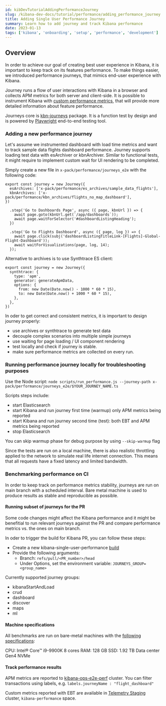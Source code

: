 ```yaml
---
id: kibDevTutorialAddingPerformanceJourney
slug: /kibana-dev-docs/tutorial/performance/adding_performance_journey
title: Adding Single User Performance Journey
summary: Learn how to add journey and track Kibana performance
date: 2023-01-13
tags: ['kibana', 'onboarding', 'setup', 'performance', 'development']
---
```


## Overview

In order to achieve our goal of creating best user experience in Kibana, it is important to keep track on its features performance.
To make things easier, we introduced performance journeys, that mimics end-user experience with Kibana.

Journey runs a flow of user interactions with Kibana in a browser and collects APM metrics for both server and client-side.
It is possible to instrument Kibana with [custom performance metrics](https://docs.elastic.dev/kibana-dev-docs/tutorial/performance/adding_custom_performance_metrics),
that will provide more detailed information about feature performance.

Journeys core is [kbn-journeys](packages/kbn-journeys/README.mdx) package. It is a function test by design and is powered
by [Playwright](https://playwright.dev/) end-to-end testing tool.

### Adding a new performance journey

Let's assume we instrumented dashboard with load time metrics and want to track sample data flights dashboard performance.
Journey supports loading test data with esArchiver or kbnArchiver. Similar to functional tests, it might require to implement custom wait
for UI rendering to be completed.

Simply create a new file in `x-pack/performance/journeys_e2e` with the following code:

```
export const journey = new Journey({
  esArchives: ['x-pack/performance/es_archives/sample_data_flights'],
  kbnArchives: ['x-pack/performance/kbn_archives/flights_no_map_dashboard'],
})

  .step('Go to Dashboards Page', async ({ page, kbnUrl }) => {
    await page.goto(kbnUrl.get(`/app/dashboards`));
    await page.waitForSelector('#dashboardListingHeading');
  })

  .step('Go to Flights Dashboard', async ({ page, log }) => {
    await page.click(subj('dashboardListingTitleLink-[Flights]-Global-Flight-Dashboard'));
    await waitForVisualizations(page, log, 14);
  });
```

Alternative to archives is to use Synthtrace ES client:

```
export const journey = new Journey({
  synthtrace: {
    type: 'apm',
    generator: generateApmData,
    options: {
      from: new Date(Date.now() - 1000 * 60 * 15),
      to: new Date(Date.now() + 1000 * 60 * 15),
    },
  },
})
```

In oder to get correct and consistent metrics, it is important to design journey properly:

- use archives or synthtrace to generate test data
- decouple complex scenarios into multiple simple journeys
- use waiting for page loading / UI component rendering
- test locally and check if journey is stable.
- make sure performance metrics are collected on every run.

### Running performance journey locally for troubleshooting purposes

Use the Node script:
`node scripts/run_performance.js --journey-path x-pack/performance/journeys_e2e/$YOUR_JOURNEY_NAME.ts`

Scripts steps include:

- start Elasticsearch
- start Kibana and run journey first time (warmup) only APM metrics being reported
- start Kibana and run journey second time (test): both EBT and APM metrics being reported
- stop Elasticsearch

You can skip warmup phase for debug purpose by using `--skip-warmup` flag

Since the tests are run on a local machine, there is also realistic throttling applied to the network to
simulate real life internet connection. This means that all requests have a fixed latency and limited bandwidth.

### Benchmarking performance on CI

In order to keep track on performance metrics stability, journeys are run on main branch with a scheduled interval.
Bare metal machine is used to produce results as stable and reproducible as possible.

#### Running subset of journeys for the PR

Some code changes might affect the Kibana performance and it might be benefitial to run relevant journeys against the PR
and compare performance metrics vs. the ones on main branch.

In oder to trigger the build for Kibana PR, you can follow these steps:

- Create a new kibana-single-user-performance [build](https://buildkite.com/elastic/kibana-single-user-performance#new)
- Provide the following arguments:
  - Branch: `refs/pull/<PR_number>/head`
  - Under Options, set the environment variable: `JOURNEYS_GROUP=<group_name>`

Currently supported journey groups:

- kibanaStartAndLoad
- crud
- dashboard
- discover
- maps
- ml

#### Machine specifications

All benchmarks are run on bare-metal machines with the [following specifications](https://www.hetzner.com/dedicated-rootserver/ex100):

CPU: Intel® Core™ i9-9900K 8 cores
RAM: 128 GB
SSD: 1.92 TB Data center Gen4 NVMe

#### Track performance results

APM metrics are reported to [kibana-ops-e2e-perf](https://kibana-ops-e2e-perf.kb.us-central1.gcp.cloud.es.io/) cluster.
You can filter transactions using labels, e.g. `labels.journeyName : "flight_dashboard"`

Custom metrics reported with EBT are available in [Telemetry Staging](https://telemetry-v2-staging.elastic.dev/) cluster, `kibana-performance` space.
